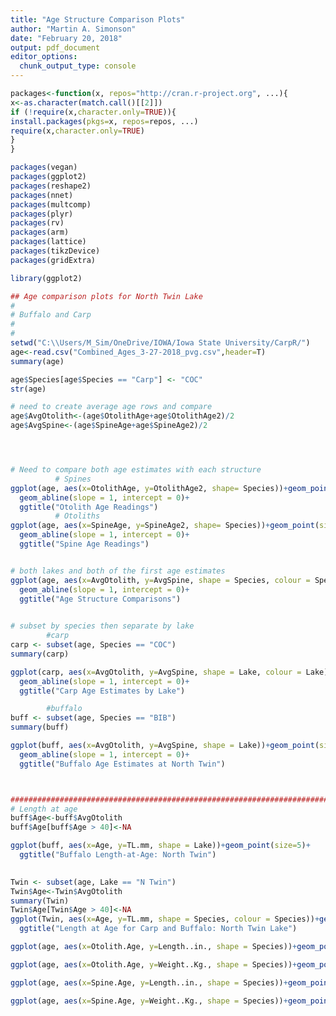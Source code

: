 ---
title: "Age Structure Comparison Plots"
author: "Martin A. Simonson"
date: "February 20, 2018"
output: pdf_document
editor_options: 
  chunk_output_type: console
---
```{r,include=F}
packages<-function(x, repos="http://cran.r-project.org", ...){
x<-as.character(match.call()[[2]])
if (!require(x,character.only=TRUE)){
install.packages(pkgs=x, repos=repos, ...)
require(x,character.only=TRUE)
}
}

packages(vegan)
packages(ggplot2)
packages(reshape2)
packages(nnet)
packages(multcomp)
packages(plyr)
packages(rv)
packages(arm)
packages(lattice)
packages(tikzDevice)
packages(gridExtra)

```
```{r}
library(ggplot2)

## Age comparison plots for North Twin Lake
#
# Buffalo and Carp
#
#
setwd("C:\\Users/M_Sim/OneDrive/IOWA/Iowa State University/CarpR/")
age<-read.csv("Combined_Ages_3-27-2018_pvg.csv",header=T)
summary(age)

age$Species[age$Species == "Carp"] <- "COC"
str(age)

# need to create average age rows and compare
age$AvgOtolith<-(age$OtolithAge+age$OtolithAge2)/2
age$AvgSpine<-(age$SpineAge+age$SpineAge2)/2




# Need to compare both age estimates with each structure
          # Spines
ggplot(age, aes(x=OtolithAge, y=OtolithAge2, shape= Species))+geom_point(size=5)+
  geom_abline(slope = 1, intercept = 0)+
  ggtitle("Otolith Age Readings")
          # Otoliths
ggplot(age, aes(x=SpineAge, y=SpineAge2, shape= Species))+geom_point(size=5)+
  geom_abline(slope = 1, intercept = 0)+
  ggtitle("Spine Age Readings")


# both lakes and both of the first age estimates
ggplot(age, aes(x=AvgOtolith, y=AvgSpine, shape = Species, colour = Species))+geom_point(size=5)+
  geom_abline(slope = 1, intercept = 0)+
  ggtitle("Age Structure Comparisons")
  

# subset by species then separate by lake
        #carp
carp <- subset(age, Species == "COC")
summary(carp)

ggplot(carp, aes(x=AvgOtolith, y=AvgSpine, shape = Lake, colour = Lake))+geom_point(size=5)+
  geom_abline(slope = 1, intercept = 0)+
  ggtitle("Carp Age Estimates by Lake")

        #buffalo
buff <- subset(age, Species == "BIB")
summary(buff)

ggplot(buff, aes(x=AvgOtolith, y=AvgSpine, shape = Lake))+geom_point(size=5)+
  geom_abline(slope = 1, intercept = 0)+
  ggtitle("Buffalo Age Estimates at North Twin")



############################################################################
# Length at age
buff$Age<-buff$AvgOtolith
buff$Age[buff$Age > 40]<-NA

ggplot(buff, aes(x=Age, y=TL.mm, shape = Lake))+geom_point(size=5)+
  ggtitle("Buffalo Length-at-Age: North Twin")
  

Twin <- subset(age, Lake == "N Twin")
Twin$Age<-Twin$AvgOtolith
summary(Twin)
Twin$Age[Twin$Age > 40]<-NA
ggplot(Twin, aes(x=Age, y=TL.mm, shape = Species, colour = Species))+geom_point(size=5)+
  ggtitle("Length at Age for Carp and Buffalo: North Twin Lake")

```


```{r,}

ggplot(age, aes(x=Otolith.Age, y=Length..in., shape = Species))+geom_point(size=5)

ggplot(age, aes(x=Otolith.Age, y=Weight..Kg., shape = Species))+geom_point(size=5)

ggplot(age, aes(x=Spine.Age, y=Length..in., shape = Species))+geom_point(size=5)

ggplot(age, aes(x=Spine.Age, y=Weight..Kg., shape = Species))+geom_point(size=5)

```

